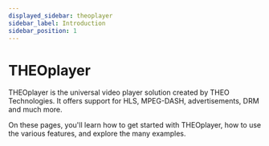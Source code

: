 ```yaml
---
displayed_sidebar: theoplayer
sidebar_label: Introduction
sidebar_position: 1
---
```


# THEOplayer

THEOplayer is the universal video player solution created by THEO Technologies. It offers support for HLS, MPEG-DASH, advertisements, DRM and much more.

On these pages, you'll learn how to get started with THEOplayer, how to use the various features, and explore the many examples.


<SidebarDocCardList />

